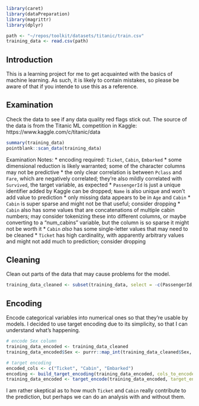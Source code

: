 
```r

library(caret)
library(dataPreparation)
library(magrittr)
library(dplyr)

```

```r

path <- "~/repos/toolkit/datasets/titanic/train.csv"
training_data <- read.csv(path)

```

## Introduction

This is a learning project for me to get acquainted with the basics of machine learning. As such, it is likely to contain mistakes, so please be aware of that if you intende to use this as a reference.

## Examination

Check the data to see if any data quality red flags stick out. The source of the data is from the Titanic ML competition in Kaggle: https://www.kaggle.com/c/titanic/data

```r

summary(training_data)
pointblank::scan_data(training_data)

```

Examination Notes:
* encoding required: `Ticket`, `Cabin`, `Embarked`
* some dimensional reduction is likely warranted; some of the character columns may not be predictive
* the only clear correlation is between `Pclass` and `Fare`, which are negatively correlated; they're also mildly correlated with `Survived`, the target variable, as expected
* `PassengerId` is just a unique identifier added by Kaggle can be dropped; `Name` is also unique and won't add value to prediction
* only missing data appears to be in `Age` and `Cabin`
* `Cabin` is super sparse and might not be that useful; consider dropping
* `Cabin` also has some values that are concatenations of multiple cabin numbers; may consider tokenizing these into different columns, or maybe converting to a "num_cabins" variable, but the column is so sparse it might not be worth it
* `Cabin` _also_ has some single-letter values that may need to be cleaned
* `Ticket` has high cardinality, with apparently arbitrary values and might not add much to prediction; consider dropping

## Cleaning

Clean out parts of the data that may cause problems for the model.

```r

training_data_cleaned <- subset(training_data, select = -c(PassengerId, Name))

```

## Encoding

Encode categorical variables into numerical ones so that they're usable by models. I decided to use target encoding due to its simplicity, so that I can understand what's happening.

```r

# encode Sex column
training_data_encoded <- training_data_cleaned
training_data_encoded$Sex <- purrr::map_int(training_data_cleaned$Sex, function(x) if(x == "male") 1L else 0L)

# target encoding
encoded_cols <- c("Ticket", "Cabin", "Embarked")
encoding <- build_target_encoding(training_data_encoded, cols_to_encode = encoded_cols, target_col = "Survived")
training_data_encoded <- target_encode(training_data_encoded, target_encoding = encoding) %>% select(!all_of(encoded_cols))

```

I am rather skeptical as to how much `Ticket` and `Cabin` really contribute to the prediction, but perhaps we can do an analysis with and without them.